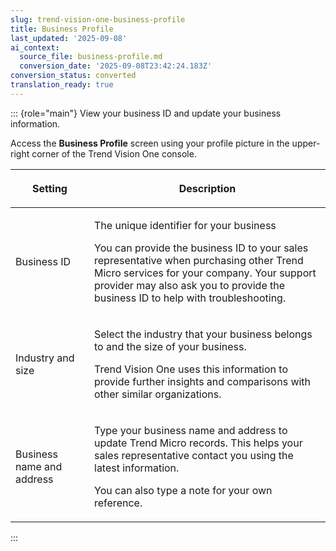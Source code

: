 ```yaml
---
slug: trend-vision-one-business-profile
title: Business Profile
last_updated: '2025-09-08'
ai_context:
  source_file: business-profile.md
  conversion_date: '2025-09-08T23:42:24.183Z'
conversion_status: converted
translation_ready: true
---
```


::: {role="main"}
View your business ID and update your business information.

Access the **Business Profile** screen using your profile picture in the upper-right corner of the Trend Vision One console.

<table>
<colgroup>
<col style="width: 25%" />
<col style="width: 75%" />
</colgroup>
<thead>
<tr>
<th><p>Setting</p></th>
<th><p>Description</p></th>
</tr>
</thead>
<tbody>
<tr>
<td><p>Business ID</p></td>
<td><p>The unique identifier for your business</p>
<p>You can provide the business ID to your sales representative when purchasing other Trend Micro services for your company. Your support provider may also ask you to provide the business ID to help with troubleshooting.</p></td>
</tr>
<tr>
<td><p>Industry and size</p></td>
<td><p>Select the industry that your business belongs to and the size of your business.</p>
<p>Trend Vision One uses this information to provide further insights and comparisons with other similar organizations.</p></td>
</tr>
<tr>
<td><p>Business name and address</p></td>
<td><p>Type your business name and address to update Trend Micro records. This helps your sales representative contact you using the latest information.</p>
<p>You can also type a note for your own reference.</p></td>
</tr>
</tbody>
</table>
:::
